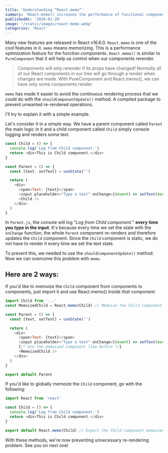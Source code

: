 ```yaml
---
title: 'Understanding “React.memo”'
summary: 'React.memo() increases the performance of functional components by preventing useless renderings. But such performance tweaks must be applied wisely.'
publishedAt: '2020-01-20'
image: '/static/images/react-memo.webp'
categories: 'React'
---
```


Many new features are released in React v16.6.0. `React.memo` is one of the cool features in it. `memo` means memorizing. This is a performance optimization feature for the function components. `React.memo()` is similar to `PureComponent` that it will help us control when our components rerender.

> Components will only rerender if its props have changed! Normally all of our React components in our tree will go through a render when changes are made. With PureComponent and React.memo(), we can have only some components render.

`memo` has made it easier to avoid the continuous rendering process that we could do with the `shouldComponentUpdate()` method. A compiled package to prevent unwanted re-rendered operations.

I'll try to explain it with a simple example.

Let's consider it in a simple way. We have a parent component called `Parent` the main logic in it and a child component called `Child` simply console logging and renders some text.

```jsx:Child.js
const Child = () => {
  console.log('Log from Child component.')
  return <div>This is Child component.</div>
}
```

```jsx:Parent.js
const Parent = () => {
  const [text, setText] = useState('')

  return (
    <div>
      <span>Text: {text}</span>
      <input placeholder="Type a text" onChange={(event) => setText(event.target.value)} />
      <Child />
    </div>
  )
}
```

In `Parent.js`, the console will log "_Log from Child component._" **every time you type in the input**. It's because every time we set the state with the `onChange` function, the whole `Parent` component re-renders and therefore updates the `Child` component. Since the `Child` component is static, we do not have to render it every time we set the text state.

To prevent this, we needed to use the `shouldComponentUpdate()` method. Now we can overcome this problem with `memo`.

## Here are 2 ways:

If you'd like to memoize the `Child` component from components to components, just import it and use React.memo() inside _that_ component:

```jsx:Method1.js
import Child from '...'
const MemoizedChild = React.memo(Child) // Memoize the Child component

const Parent = () => {
  const [text, setText] = useState('')

  return (
    <div>
      <span>Text: {text}</span>
      <input placeholder="Type a text" onChange={(event) => setText(event.target.value)} />
      {/* Use the memoized component like before */}
      <MemoizedChild />
    </div>
  )
}

export default Parent
```

If you'd like to globally memoize the `Child` component, go with the following:

```jsx:Method2.js
import React from 'react'

const Child = () => {
  console.log('Log from Child component.')
  return <div>This is Child component.</div>
}

export default React.memo(Child) // Export the Child component memoized default/globally
```

With these methods, we're now preventing unnecessary re-rendering problem. See you on next one!

